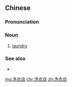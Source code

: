 ==Chinese==
{{zh-forms|type=21}}

===Pronunciation===
{{zh-pron
|m=xǐyīdiàn
|c=sai2 ji1 dim3
|cat=n
}}

===Noun===
{{zh-noun}}

# [[laundry]] {{gloss|place or room where laundering is done}}

===See also===
* {{zh-l|洗衣房}}

[[mg:洗衣店]]
[[chr:洗衣店]]
[[zh:洗衣店]]